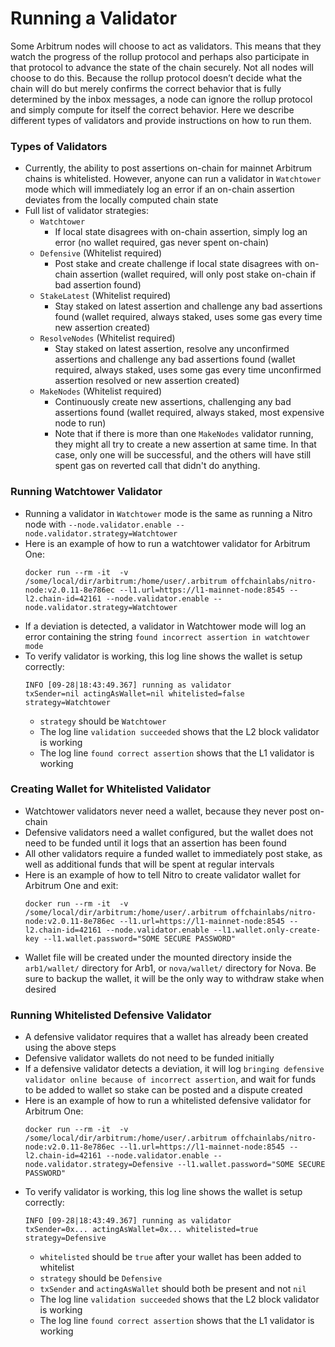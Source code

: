 # Running a Validator

Some Arbitrum nodes will choose to act as validators. This means that they watch the progress of the rollup protocol and perhaps also participate in that protocol to advance the state of the chain securely.
Not all nodes will choose to do this. Because the rollup protocol doesn’t decide what the chain will do but merely confirms the correct behavior that is fully determined by the inbox messages, a node can ignore the rollup protocol and simply compute for itself the correct behavior.
Here we describe different types of validators and provide instructions on how to run them.

### Types of Validators

- Currently, the ability to post assertions on-chain for mainnet Arbitrum chains is whitelisted. However, anyone can run a validator in `Watchtower` mode which will immediately log an error if an on-chain assertion deviates from the locally computed chain state
- Full list of validator strategies:
  - `Watchtower`
    - If local state disagrees with on-chain assertion, simply log an error (no wallet required, gas never spent on-chain)
  - `Defensive` (Whitelist required)
    - Post stake and create challenge if local state disagrees with on-chain assertion (wallet required, will only post stake on-chain if bad assertion found)
  - `StakeLatest` (Whitelist required)
    - Stay staked on latest assertion and challenge any bad assertions found (wallet required, always staked, uses some gas every time new assertion created)
  - `ResolveNodes` (Whitelist required)
    - Stay staked on latest assertion, resolve any unconfirmed assertions and challenge any bad assertions found (wallet required, always staked, uses some gas every time unconfirmed assertion resolved or new assertion created)
  - `MakeNodes` (Whitelist required)
    - Continuously create new assertions, challenging any bad assertions found (wallet required, always staked, most expensive node to run)
    - Note that if there is more than one `MakeNodes` validator running, they might all try to create a new assertion at same time. In that case, only one will be successful, and the others will have still spent gas on reverted call that didn't do anything.

### Running Watchtower Validator

- Running a validator in `Watchtower` mode is the same as running a Nitro node with `--node.validator.enable --node.validator.strategy=Watchtower`
- Here is an example of how to run a watchtower validator for Arbitrum One:
  ```shell
  docker run --rm -it  -v /some/local/dir/arbitrum:/home/user/.arbitrum offchainlabs/nitro-node:v2.0.11-8e786ec --l1.url=https://l1-mainnet-node:8545 --l2.chain-id=42161 --node.validator.enable --node.validator.strategy=Watchtower
  ```
- If a deviation is detected, a validator in Watchtower mode will log an error containing the string `found incorrect assertion in watchtower mode`
- To verify validator is working, this log line shows the wallet is setup correctly:
  ```shell
  INFO [09-28|18:43:49.367] running as validator                     txSender=nil actingAsWallet=nil whitelisted=false strategy=Watchtower
  ```
  - `strategy` should be `Watchtower`
  - The log line `validation succeeded` shows that the L2 block validator is working
  - The log line `found correct assertion` shows that the L1 validator is working

### Creating Wallet for Whitelisted Validator

- Watchtower validators never need a wallet, because they never post on-chain
- Defensive validators need a wallet configured, but the wallet does not need to be funded until it logs that an assertion has been found
- All other validators require a funded wallet to immediately post stake, as well as additional funds that will be spent at regular intervals
- Here is an example of how to tell Nitro to create validator wallet for Arbitrum One and exit:
  ```shell
  docker run --rm -it  -v /some/local/dir/arbitrum:/home/user/.arbitrum offchainlabs/nitro-node:v2.0.11-8e786ec --l1.url=https://l1-mainnet-node:8545 --l2.chain-id=42161 --node.validator.enable --l1.wallet.only-create-key --l1.wallet.password="SOME SECURE PASSWORD"
  ```
- Wallet file will be created under the mounted directory inside the `arb1/wallet/` directory for Arb1, or `nova/wallet/` directory for Nova. Be sure to backup the wallet, it will be the only way to withdraw stake when desired

### Running Whitelisted Defensive Validator

- A defensive validator requires that a wallet has already been created using the above steps
- Defensive validator wallets do not need to be funded initially
- If a defensive validator detects a deviation, it will log `bringing defensive validator online because of incorrect assertion`, and wait for funds to be added to wallet so stake can be posted and a dispute created
- Here is an example of how to run a whitelisted defensive validator for Arbitrum One:
  ```shell
  docker run --rm -it  -v /some/local/dir/arbitrum:/home/user/.arbitrum offchainlabs/nitro-node:v2.0.11-8e786ec --l1.url=https://l1-mainnet-node:8545 --l2.chain-id=42161 --node.validator.enable --node.validator.strategy=Defensive --l1.wallet.password="SOME SECURE PASSWORD"
  ```
- To verify validator is working, this log line shows the wallet is setup correctly:
  ```shell
  INFO [09-28|18:43:49.367] running as validator                     txSender=0x... actingAsWallet=0x... whitelisted=true strategy=Defensive
  ```
  - `whitelisted` should be `true` after your wallet has been added to whitelist
  - `strategy` should be `Defensive`
  - `txSender` and `actingAsWallet` should both be present and not `nil`
  - The log line `validation succeeded` shows that the L2 block validator is working
  - The log line `found correct assertion` shows that the L1 validator is working